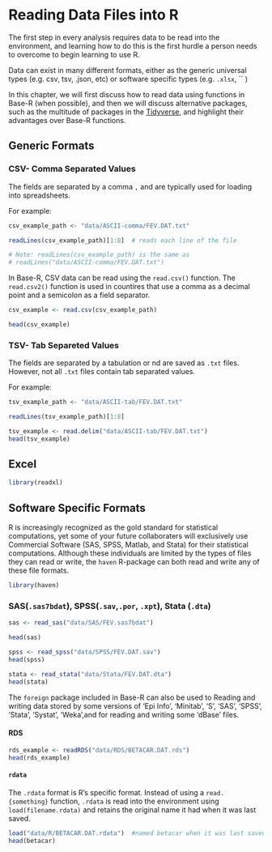 # Reading Data Files into R {-}


The first step in every analysis requires data to be read into the environment, and learning how to do this is the first hurdle a person needs to overcome to begin learning to use R. 

Data can exist in many different formats, either as the generic universal types (e.g. csv, tsv, .json, etc) or software specific types (e.g. `.xlsx`, `` )

In this chapter, we will first discuss how to read data using functions in Base-R (when possible), and then we will discuss alternative packages, such as the multitude of packages in the [Tidyverse](https://www.tidyverse.org), and highlight their advantages over Base-R functions. 



## Generic Formats


### CSV- Comma Separated Values
The fields are separated by a comma `,` and are typically used for loading into spreadsheets.

For example:


```r
csv_example_path <- "data/ASCII-comma/FEV.DAT.txt"

readLines(csv_example_path)[1:8]  # reads each line of the file

# Note: readLines(csv_example_path) is the same as
# readLines("data/ASCII-comma/FEV.DAT.txt")

```

In Base-R, CSV data can be read using the `read.csv()` function. The `read.csv2()` function is used in countires that use a comma as a decimal point and a semicolon as a field separator.  

```r
csv_example <- read.csv(csv_example_path)

head(csv_example)
```



### TSV- Tab Separeted Values
 The fields are separated by a tabulation <TAB> or \t and are saved as `.txt` files. However, not all `.txt` files contain tab separated values.  

For example:

```r
tsv_example_path <- "data/ASCII-tab/FEV.DAT.txt"

readLines(tsv_example_path)[1:8]

```

```r
tsv_example <- read.delim("data/ASCII-tab/FEV.DAT.txt")
head(tsv_example)
```

## Excel

```r
library(readxl)


```



## Software Specific Formats

R is increasingly recognized as the gold standard for statistical computations, yet some of your future collaboraters will exclusively use Commercial Software (SAS, SPSS, Matlab, and Stata) for their statistical computations. Although these individuals are limited by the types of files they can read or write, the `haven` R-package can both read and write any of these file formats. 


```r
library(haven)
```


### SAS(`.sas7bdat`), SPSS(`.sav`,`.por`, `.xpt`), Stata (`.dta`)

```r
sas <- read_sas("data/SAS/FEV.sas7bdat")

head(sas)
```


```r

spss <- read_spss("data/SPSS/FEV.DAT.sav")
head(spss)

```



```r

stata <- read_stata("data/Stata/FEV.DAT.dta")
head(stata)

```

The `foreign` package included in Base-R can also be used to Reading and writing data stored by some versions of 'Epi Info', 'Minitab', 'S', 'SAS', 'SPSS', 'Stata', 'Systat', 'Weka',and for reading and writing some 'dBase' files.



#### RDS

```r
rds_example <- readRDS("data/RDS/BETACAR.DAT.rds")
head(rds_example)
```

#### `rdata` 
The `.rdata` format is R's specific format. Instead of using a `read.{something}` function, `.rdata` is read into the environment using `load(filename.rdata)` and retains the original name it had when it was last saved. 

```r
load("data/R/BETACAR.DAT.rdata")  #named betacar when it was last saved
head(betacar)
```



   